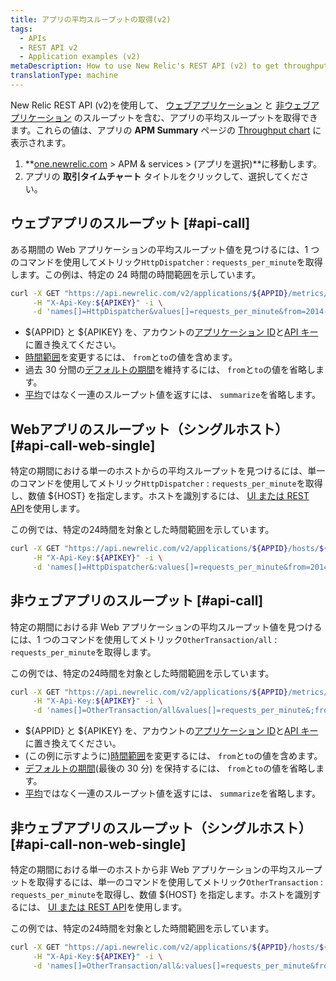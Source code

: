 ```yaml
---
title: アプリの平均スループットの取得(v2)
tags:
  - APIs
  - REST API v2
  - Application examples (v2)
metaDescription: How to use New Relic's REST API (v2) to get throughput values (similar to the Throughput chart on your APM Summary page) for web or non-web apps.
translationType: machine
---
```


New Relic REST API (v2)を使用して、 [ウェブアプリケーション](/docs/using-new-relic/welcome-new-relic/getting-started/glossary#transaction) と [非ウェブアプリケーション](/docs/using-new-relic/welcome-new-relic/getting-started/glossary#non-web-transaction) のスループットを含む、アプリの平均スループットを取得できます。これらの値は、アプリの **APM Summary** ページの [Throughput chart](/docs/apm/applications-menu/monitoring/apm-overview-page-view-transaction-apdex-usage-data#overview_charts) に表示されます。

1. **[one.newrelic.com](https://one.newrelic.com/all-capabilities) > APM & services > (アプリを選択)**に移動します。
2. アプリの **取引タイムチャート** タイトルをクリックして、選択してください。

## ウェブアプリのスループット [#api-call]

ある期間の Web アプリケーションの平均スループット値を見つけるには、1 つのコマンドを使用してメトリック`HttpDispatcher` : `requests_per_minute`を取得します。この例は、特定の 24 時間の時間範囲を示しています。

```bash
curl -X GET "https://api.newrelic.com/v2/applications/${APPID}/metrics/data.json" \
     -H "X-Api-Key:${APIKEY}" -i \
     -d 'names[]=HttpDispatcher&values[]=requests_per_minute&from=2014-02-21T23:59:00+00:00&to=2014-02-22T23:59:00+00:00&summarize=true'
```

* $&#x7B;APPID} と $&#x7B;APIKEY} を、アカウントの[アプリケーション ID](/docs/apm/apis/requirements/identification-code)と[API キー](/docs/apis/rest-api-v2/requirements/rest-api-key)に置き換えてください。
* [時間範囲](/docs/apm/apis/requirements/extracting-metric-data)を変更するには、 `from`と`to`の値を含めます。
* 過去 30 分間の[デフォルトの期間](/docs/apm/apis/api-v2-examples/specifying-time-range-api-v2)を維持するには、 `from`と`to`の値を省略します。
* [平均](/docs/apm/apis/requirements/calculating-average-metric-values-summarize)ではなく一連のスループット値を返すには、 `summarize`を省略します。

## Webアプリのスループット（シングルホスト） [#api-call-web-single]

特定の期間における単一のホストからの平均スループットを見つけるには、単一のコマンドを使用してメトリック`HttpDispatcher` : `requests_per_minute`を取得し、数値 $&#x7B;HOST} を指定します。ホストを識別するには、 [UI または REST API](/docs/apis/rest-api-v2/requirements/listing-host-instance-application-server-ids#locating_host_id)を使用します。

この例では、特定の24時間を対象とした時間範囲を示しています。

```bash
curl -X GET "https://api.newrelic.com/v2/applications/${APPID}/hosts/${HOST}/metrics/data.json" \
     -H "X-Api-Key:${APIKEY}" -i \
     -d 'names[]=HttpDispatcher&:values[]=requests_per_minute&from=2014-02-21T23:59:00+00:00&to=2014-02-22T23:59:00+00:00&:summarize=true'
```

## 非ウェブアプリのスループット [#api-call]

特定の期間における非 Web アプリケーションの平均スループット値を見つけるには、1 つのコマンドを使用してメトリック`OtherTransaction/all` : `requests_per_minute`を取得します。

この例では、特定の24時間を対象とした時間範囲を示しています。

```bash
curl -X GET "https://api.newrelic.com/v2/applications/${APPID}/metrics/data.json" \
     -H "X-Api-Key:${APIKEY}" -i \
     -d 'names[]=OtherTransaction/all&values[]=requests_per_minute&;from=2014-02-21T23:59:00+00:00&to=2014-02-22T23:59:00+00:00&summarize=true'
```

* $&#x7B;APPID} と $&#x7B;APIKEY} を、アカウントの[アプリケーション ID](/docs/apm/apis/requirements/identification-code)と[API キー](/docs/apis/rest-api-v2/requirements/rest-api-key)に置き換えてください。
* (この例に示すように)[時間範囲](/docs/apm/apis/requirements/extracting-metric-data)を変更するには、 `from`と`to`の値を含めます。
* [デフォルトの期間](/docs/apm/apis/api-v2-examples/specifying-time-range-api-v2)(最後の 30 分) を保持するには、 `from`と`to`の値を省略します。
* [平均](/docs/apm/apis/requirements/calculating-average-metric-values-summarize)ではなく一連のスループット値を返すには、 `summarize`を省略します。

## 非ウェブアプリのスループット（シングルホスト） [#api-call-non-web-single]

特定の期間における単一のホストから非 Web アプリケーションの平均スループットを取得するには、単一のコマンドを使用してメトリック`OtherTransaction` : `requests_per_minute`を取得し、数値 $&#x7B;HOST} を指定します。ホストを識別するには、 [UI または REST API](/docs/apis/rest-api-v2/requirements/listing-host-instance-application-server-ids#locating_host_id)を使用します。

この例では、特定の24時間を対象とした時間範囲を示しています。

```bash
curl -X GET "https://api.newrelic.com/v2/applications/${APPID}/hosts/${HOST}/metrics/data.json" \
     -H "X-Api-Key:${APIKEY}" -i \
     -d 'names[]=OtherTransaction/all&:values[]=requests_per_minute&from=2014-02-21T23:59:00+00:00&to=2014-02-22T23:59:00+00:00&:summarize=true'
```